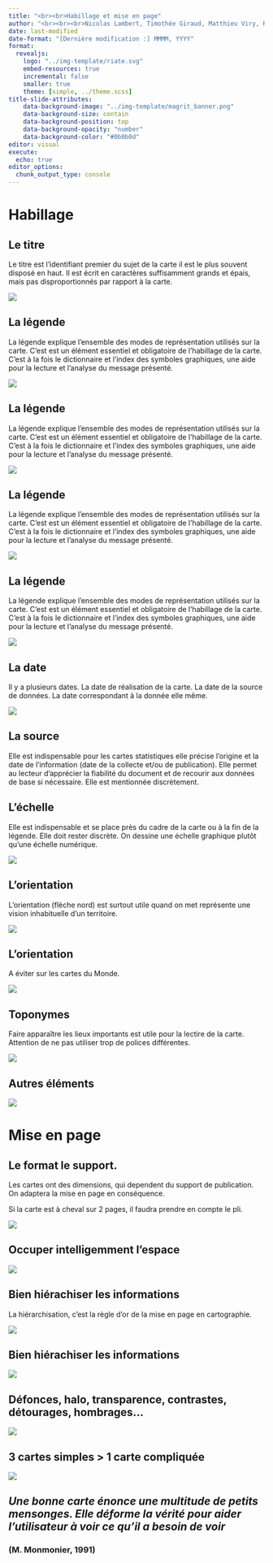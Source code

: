 ```yaml
---
title: "<br><br>Habillage et mise en page"
author: "<br><br><br>Nicolas Lambert, Timothée Giraud, Matthieu Viry, Ronan Ysebaert"
date: last-modified
date-format: "[Dernière modification :] MMMM, YYYY"
format:
  revealjs:
    logo: "../img-template/riate.svg"
    embed-resources: true
    incremental: false
    smaller: true
    theme: [simple, ../theme.scss]
title-slide-attributes:
    data-background-image: "../img-template/magrit_banner.png"
    data-background-size: contain
    data-background-position: top
    data-background-opacity: "number"
    data-background-color: "#0b0b0d"
editor: visual
execute:
  echo: true
editor_options: 
  chunk_output_type: console
---
```

# Habillage {.part}

##  {.hide background-color="white" background-image="img/habillage.png" background-size="contain"}

##  {.hide background-color="white" background-image="img/jungle.png" background-size="contain"}

## Le titre

Le titre est l’identifiant premier du sujet de la carte il est le plus souvent disposé en haut. Il est écrit en caractères suffisamment grands et épais, mais pas disproportionnés par rapport à la carte.

![](img/III.09.nddl.png)

## La légende

La légende explique l’ensemble des modes de représentation utilisés sur la carte. 
C'est est un élément essentiel et obligatoire de l’habillage de la carte.
C’est à la fois le dictionnaire et l’index des symboles graphiques, une aide pour la lecture et l’analyse du message présenté.

![](img/leg1.png)

## La légende

La légende explique l’ensemble des modes de représentation utilisés sur la carte. 
C'est est un élément essentiel et obligatoire de l’habillage de la carte.
C’est à la fois le dictionnaire et l’index des symboles graphiques, une aide pour la lecture et l’analyse du message présenté.

![](img/leg2.png)

## La légende

La légende explique l’ensemble des modes de représentation utilisés sur la carte. 
C'est est un élément essentiel et obligatoire de l’habillage de la carte.
C’est à la fois le dictionnaire et l’index des symboles graphiques, une aide pour la lecture et l’analyse du message présenté.

![](img/leg3.png)

## La légende

La légende explique l’ensemble des modes de représentation utilisés sur la carte. 
C'est est un élément essentiel et obligatoire de l’habillage de la carte.
C’est à la fois le dictionnaire et l’index des symboles graphiques, une aide pour la lecture et l’analyse du message présenté.

![](img/legpos.png)

## La date

Il y a plusieurs dates. La date de réalisation de la carte. La date de la source de données. La date correspondant à la donnée elle même.

![](img/date.png)


## La source

Elle est indispensable pour les cartes statistiques elle précise l’origine et la date de l’information (date de la collecte et/ou de publication). Elle permet au lecteur d’apprécier la fiabilité du document et de recourir aux données de base si nécessaire. Elle est mentionnée discrètement.

## L'échelle

Elle est indispensable et se place près du cadre de la carte ou à la fin de la légende. Elle doit rester discrète. On dessine une échelle graphique plutôt qu'une échelle numérique. 

![](img/echelle.png)

## L'orientation

L’orientation (flèche nord) est surtout utile quand on met représente une vision inhabituelle d'un territoire.

![](img/orientation.png)

## L'orientation

A éviter sur les cartes du Monde.

![](img/worldorientation.png)

## Toponymes

Faire apparaître les lieux importants est utile pour la lectire de la carte. Attention de ne pas utiliser trop de polices différentes. 

![](img/toponym.png)



## Autres éléments

![](img/habillageautre.png)

# Mise en page {.part}


## Le format le support.

Les cartes ont des dimensions, qui dependent du support de publication. On adaptera la mise en page en conséquence.

Si la carte est à cheval sur 2 pages, il faudra prendre en compte le pli. 

![](img/format.png)

## Occuper intelligemment l'espace

![](img/espace.png)

## Bien hiérachiser les informations

La hiérarchisation, c'est la règle d'or de la mise en page en cartographie. 

![](img/hierarchie1.png)

## Bien hiérachiser les informations

![](img/hierarchie2.png)

## Défonces, halo, transparence, contrastes, détourages, hombrages...

![](img/halo.png)

## 3 cartes simples > 1 carte compliquée

![](img/multi.png)

## *Une bonne carte énonce une multitude de petits mensonges. Elle déforme la vérité pour aider l'utilisateur à voir ce qu'il a besoin de voir*

### (M. Monmonier, 1991)
